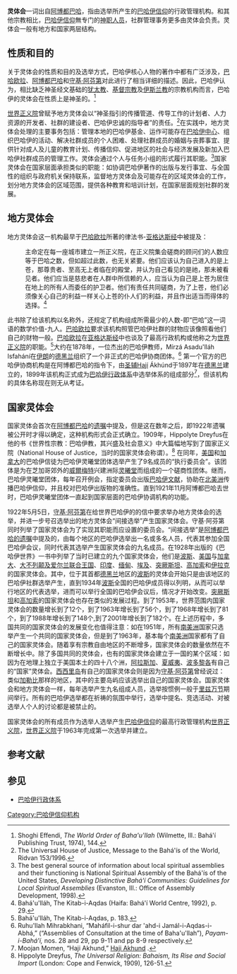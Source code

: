 {{巴哈伊}}

'''灵体会'''一词出自[[阿博都巴哈|阿博都巴哈]]，指由选举所产生的[[巴哈伊信仰|巴哈伊信仰]]的行政管理机构。和其他宗教相比，[[巴哈伊信仰|巴哈伊信仰]]無专门的[[神职人员|神职人员]]，社群管理事务更多由灵体会负责。灵体会一般有地方和国家两层结构。

==性质和目的==
关于灵体会的性质和目的及选举方式，巴哈伊核心人物的著作中都有广泛涉及，[[巴哈欧拉|巴哈欧拉]]、[[阿博都巴哈|阿博都巴哈]]和[[守基·阿芬第|守基·阿芬第]]对此进行了相当详细的描述。因此，巴哈伊认为，相比缺乏神圣经文基础的[[犹太教|犹太教]]、[[基督宗教|基督宗教]]及[[伊斯兰教|伊斯兰教]]的宗教机构而言，巴哈伊的灵体会在性质上是神圣的。<ref>Shoghi Effendi, ''The World Order of Baha'u'llah'' (Wilmette, Ill.: Bahá'í Publishing Trust, 1974), 144.</ref>

[[世界正义院|世界正义院]]曾赋予地方灵体会以“神圣指引的传播管道、传导工作的计划者、人力资源的开发者、社群的建设者、巴哈伊忠诚的指导者”的责任。<ref>The Universal House of Justice, Message to the Bahá'ís of the World, Ridvan 153/1996.</ref>在实践中，地方灵体会处理的主要事务包括：管理本地的巴哈伊基金、运作可能存在[[巴哈伊中心|巴哈伊中心]]、组织巴哈伊的活动、解决社群成员的个人困难、处理社群成员的婚姻与丧葬事宜、提供针对成人及儿童的教育计划、传播信仰、促进地区的社会与经济发展及新加入巴哈伊社群成员的管理工作。灵体会通过个人与任务小组的形式履行其职能。<ref>The best general source of information about local spiritual assemblies and their functioning is National Spiritual Assembly of the Bahá'ís of the United States, ''Developing Distinctive Bahá'í Communities: Guidelines for Local Spiritual Assemblies'' (Evanston, Ill.: Office of Assembly Development, 1998).</ref>国家灵体会在国家层面承担类似的职能：如协调巴哈伊著作的出版与发行事宜、与全国性的组织与政府机关保持联系，监督地方灵体会及可能存在的区域灵体会的工作，划分地方灵体会的区域范围，提供各种教育和培训计划，在国家层面规划社群的发展。

==地方灵体会==
地方灵体会这一机构最早于[[巴哈欧拉|巴哈欧拉]]所著的律法书-[[亚格达斯经|亚格达斯经]]中被提及：
:主命定在每一座城市建立一所正义院，在正义院集会磋商的顾问们的人数应等于巴哈之数，但如超过此数，也无关紧要。他们应该认为自己进入的是上苍，那尊贵者、至高无上者临在的殿堂，并认为自己看见的是祂，那未被看见者。他们应当是慈悲者在人群中所信赖的人，应当认为自己是上苍为居住在地上的所有人而委任的护卫者。他们有责任共同磋商，为了上苍，他们必须像关心自己的利益一样关心上苍的仆人们的利益，并且作出适当而得体的选择。<ref>Bahá'u'lláh, The Kitab-i-Aqdas (Haifa: Bahá'í World Centre, 1992), p. 29.</ref>

此书除了给该机构以名称外，还规定了机构组成所需最少的人数-即“巴哈”这一词语的数学价值-九人。[[巴哈欧拉|巴哈欧拉]]要求该机构照管巴哈伊社群的财物应该像照看他们自己的财物一般。[[巴哈欧拉|巴哈欧拉]]在[[亚格达斯经|亚格达斯经]]中也谈及了最高行政机构或他称之为[[世界正义院|世界正义院]]的职能。<ref>Bahá'u'lláh, The Kitab-i-Aqdas, p. 183.</ref>大约在1878年，一位杰出的巴哈伊教师，Mírzá Asadu'lláh Isfahání在[[伊朗|伊朗]]的[[德黑兰|德黑兰]]组织了一个非正式的巴哈伊协商团体。<ref>Ruhu'llah Mihrabkhani, “Maháfil-i-shur dar 'ahd-i Jamál-i-Aqdas-i-Abhá,” (“Assemblies of Consultation at the time of Baha'u'llah”), ''Payam-i-Bahá'í,'' nos. 28 and 29, pp 9-11 and pp 8-9 respectively.</ref> 第一个官方的巴哈伊协商机构是在阿博都巴哈的指令下，由[[圣辅|圣辅]]Hají Ákhúnd于1897年在[[德黑兰|德黑兰]]建立的，1899年该机构正式成为[[巴哈伊行政体系|巴哈伊行政体系]]中选举体系的组成部分<ref>Moojan Momen, “Haji Akhund,” [http://www.northill.demon.co.uk/relstud/akhund.htm Haji Akhund] {{webarchive|url=https://web.archive.org/web/20060507053240/http://www.northill.demon.co.uk/relstud/akhund.htm |date=2006-05-07 }}.</ref>，但该机构的具体名称现在则无从考证。

==国家灵体会==
国家灵体会首次在[[阿博都巴哈|阿博都巴哈]]的[[阿博都巴哈的遗嘱|遗嘱]]中提及，但是这在数年之后，即1922年遗嘱被公开时才得以确定，这种机构形式会正式确立。1909年，Hippolyte Dreyfus在他的书《世界性宗教：巴哈伊教，其兴盛及社会意义》中大篇幅地写到了国家正义院（National House of Justice，当时的国家灵体会称谓）。<ref>Hippolyte Dreyfus, ''The Universal Religion: Bahaism, Its Rise and Social Import'' (London: Cope and Fenwick, 1909), 126-51.</ref> 在同年，[[美国|美国]]和[[加拿大|加拿大]]的巴哈伊信徒为巴哈伊灵曦堂团体选举产生了9名成员的“执行委员会”。该团体是为在芝加哥郊外的[[威爾梅特|威爾梅特]]兴建洲际[[巴哈伊灵曦堂|灵曦堂]]而组成的一个磋商性团体。继而，巴哈伊灵曦堂团体，每年召开例会，指定委员会出版[[巴哈伊文献|巴哈伊文献]]，协助在[[北美|北美洲]]传播巴哈伊信仰，并且校对巴哈伊出版物的准确性。直到1921年11月阿博都巴哈去世时，巴哈伊灵曦堂团体一直起到国家层面的巴哈伊协调机构的功能。

1922年5月5日，[[守基·阿芬第|守基·阿芬第]]在给世界巴哈伊的的信中要求举办地方灵体会的选举，并进一步号召选举出的地方灵体会“间接选举”产生国家灵体会。守基·阿芬第同时列举了国家灵体会为了实现其职能而应设置的委员会。“间接选举”是[[阿博都巴哈的遗嘱|阿博都巴哈的遗嘱]]中提及的，由每个地区的巴哈伊选举出一名或多名人员，代表其参加全国巴哈伊会议，同时代表其选举产生国家灵体会的九名成员。在1928年出版的《巴哈伊世界》一书中列举了当时已建立的九个国家灵体会，他们是[[波斯|波斯]]、[[美国|美国]]与[[加拿大|加拿大]]、[[大不列颠及爱尔兰联合王国|大不列颠及爱尔兰联合王国]]、[[印度|印度]]、[[缅甸|缅甸]]、[[埃及|埃及]]、[[突厥斯坦|突厥斯坦]]、[[高加索|高加索]]和[[伊拉克|伊拉克]]的国家灵体会。其中，位于其首都[[德黑兰|德黑兰]]地区的[[波斯|波斯]]的灵体会开始只是由该地区的巴哈伊社群选举产生，直到1934年[[波斯|波斯]]全国的巴哈伊成员得以列明，从而可以举行地区的代表选举，进而可以举行全国的巴哈伊会议后，情况才开始改变。[[突厥斯坦|突厥斯坦]]和[[高加索|高加索]]的国家灵体会也存在类似的发展过程。到了1953年，世界范围内国家灵体会的数量增长到了12个，到了1963年增长到了56个，到了1968年增长到了81个，到了1988年增长到了148个,到了2001年增长到了182个。在上述历程中，多国共同的国家灵体会的发展变化也值得注意：如在1951年，所有[[南美洲|南美洲]]国家只选举产生一个共同的国家灵体会，但是到了1963年，基本每个[[南美洲|南美洲]]国家都有了自己的国家灵体会。随着享有宗教自由地区的不断增多，国家灵体会的数量依然在不断增长中。除了多国共同的灵体会，也有的国家灵体会建立于一国的某个区域：如因为在地理上独立于美国本土的四十八个洲，[[阿拉斯加|阿拉斯加]]、[[夏威夷|夏威夷]]、[[波多黎各|波多黎各]]有自己的“国家”灵体会。[[西西里岛|西西里岛]]有自己的国家灵体会则是因为[[守基·阿芬第|守基·阿芬第]]曾经说过：类似[[加勒比地区|加勒比]]那样的地区，其中的主要岛屿应该选举出自己的国家灵体会。国家灵体会和地方灵体会一样，每年选举产生九名组成人员，选举按惯例一般于[[里兹万节|里兹万节]]期间举行。所有的巴哈伊选举都在祈祷的氛围中举行，选举中提名、竞选活动、对被选举人个人的讨论都是被禁止的。

国家灵体会的所有成员作为选举人选举产生[[巴哈伊信仰|巴哈伊信仰]]的最高行政管理机构[[世界正义院|世界正义院]]，[[世界正义院|世界正义院]]于1963年完成第一次选举并建立。

== 参考文献 ==
{{Reflist}}

== 参见 ==
* [[巴哈伊行政体系|巴哈伊行政体系]]

[[Category:巴哈伊信仰机构|Category:巴哈伊信仰机构]]